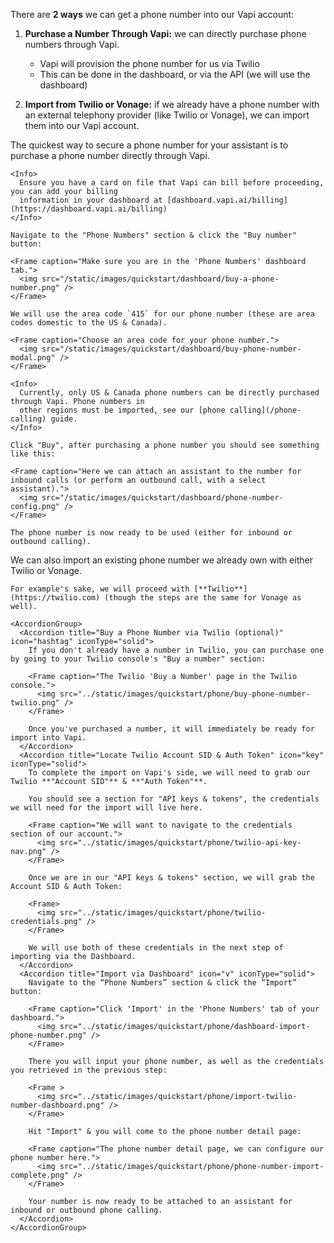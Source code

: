There are **2 ways** we can get a phone number into our Vapi account:

1. **Purchase a Number Through Vapi:** we can directly purchase phone numbers through Vapi.

   - Vapi will provision the phone number for us via Twilio
   - This can be done in the dashboard, or via the API (we will use the dashboard)

2. **Import from Twilio or Vonage:** if we already have a phone number with an external telephony provider (like Twilio or Vonage), we can import them into our Vapi account.

<AccordionGroup>
  <Accordion title="Provision via Vapi (faster)" icon="v" iconType="solid">
    The quickest way to secure a phone number for your assistant is to purchase a phone number directly through Vapi.

    <Info>
      Ensure you have a card on file that Vapi can bill before proceeding, you can add your billing
      information in your dashboard at [dashboard.vapi.ai/billing](https://dashboard.vapi.ai/billing)
    </Info>

    Navigate to the "Phone Numbers" section & click the "Buy number" button:

    <Frame caption="Make sure you are in the 'Phone Numbers' dashboard tab.">
      <img src="/static/images/quickstart/dashboard/buy-a-phone-number.png" />
    </Frame>

    We will use the area code `415` for our phone number (these are area codes domestic to the US & Canada).

    <Frame caption="Choose an area code for your phone number.">
      <img src="/static/images/quickstart/dashboard/buy-phone-number-modal.png" />
    </Frame>

    <Info>
      Currently, only US & Canada phone numbers can be directly purchased through Vapi. Phone numbers in
      other regions must be imported, see our [phone calling](/phone-calling) guide.
    </Info>

    Click "Buy", after purchasing a phone number you should see something like this:

    <Frame caption="Here we can attach an assistant to the number for inbound calls (or perform an outbound call, with a select assistant).">
      <img src="/static/images/quickstart/dashboard/phone-number-config.png" />
    </Frame>

    The phone number is now ready to be used (either for inbound or outbound calling).
  </Accordion>
  <Accordion title="Import from Twilio or Vonage" icon="hashtag" iconType="regular">
    We can also import an existing phone number we already own with either Twilio or Vonage.

    For example's sake, we will proceed with [**Twilio**](https://twilio.com) (though the steps are the same for Vonage as
    well).

    <AccordionGroup>
      <Accordion title="Buy a Phone Number via Twilio (optional)" icon="hashtag" iconType="solid">
        If you don't already have a number in Twilio, you can purchase one by going to your Twilio console's "Buy a number" section:

        <Frame caption="The Twilio 'Buy a Number' page in the Twilio console.">
          <img src="../static/images/quickstart/phone/buy-phone-number-twilio.png" />
        </Frame>

        Once you've purchased a number, it will immediately be ready for import into Vapi.
      </Accordion>
      <Accordion title="Locate Twilio Account SID & Auth Token" icon="key" iconType="solid">
        To complete the import on Vapi's side, we will need to grab our Twilio **"Account SID"** & **"Auth Token"**.

        You should see a section for "API keys & tokens", the credentials we will need for the import will live here.

        <Frame caption="We will want to navigate to the credentials section of our account.">
          <img src="../static/images/quickstart/phone/twilio-api-key-nav.png" />
        </Frame>

        Once we are in our "API keys & tokens" section, we will grab the Account SID & Auth Token:

        <Frame>
          <img src="../static/images/quickstart/phone/twilio-credentials.png" />
        </Frame>

        We will use both of these credentials in the next step of importing via the Dashboard.
      </Accordion>
      <Accordion title="Import via Dashboard" icon="v" iconType="solid">
        Navigate to the “Phone Numbers” section & click the “Import” button:

        <Frame caption="Click 'Import' in the 'Phone Numbers' tab of your dashboard.">
          <img src="../static/images/quickstart/phone/dashboard-import-phone-number.png" />
        </Frame>

        There you will input your phone number, as well as the credentials you retrieved in the previous step:

        <Frame >
          <img src="../static/images/quickstart/phone/import-twilio-number-dashboard.png" />
        </Frame>

        Hit "Import" & you will come to the phone number detail page:

        <Frame caption="The phone number detail page, we can configure our phone number here.">
          <img src="../static/images/quickstart/phone/phone-number-import-complete.png" />
        </Frame>

        Your number is now ready to be attached to an assistant for inbound or outbound phone calling.
      </Accordion>
    </AccordionGroup>

  </Accordion>
</AccordionGroup>
